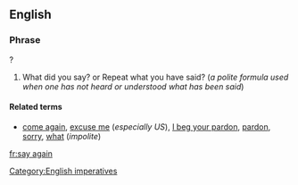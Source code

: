 ==English==

===Phrase===
{{infl|en|phrase|head=[[say]] [[again]]}}?

# {{idiom|colloquial}} What did you say? or Repeat what you have said? (''a polite formula used when one has not heard or understood what has been said'')

====Related terms====
*[[come again]], [[excuse me]] (''especially US''), [[I beg your pardon]], [[pardon]], [[sorry]], [[what]] (''impolite'')

[[Category:English imperatives]]
[[fr:say again]]